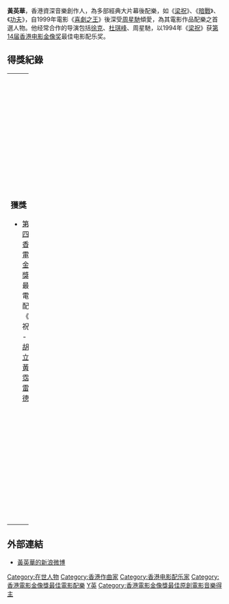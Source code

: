 '''黃英華'''，香港資深音樂創作人，為多部經典大片幕後配樂，如《[[梁祝_(1994年電影)|梁祝]]》、《[[暗戰|暗戰]]》、《[[功夫_(電影)|功夫]]》，自1999年電影《[[喜劇之王_(香港電影)|喜劇之王]]》後深受[[周星馳|周星馳]]傾愛，為其電影作品配樂之首選人物。他经常合作的导演包括[[徐克|徐克]]、[[杜琪峰|杜琪峰]]、周星馳，以1994年《[[梁祝_(1994年電影)|梁祝]]》获[[第14届香港电影金像奖|第14届香港电影金像奖]]最佳电影配乐奖。

== 得獎紀錄 ==
{| border="0" cellspacing="1" width="100%"
|-----
| width="50%" valign="top" |
=== 獲獎 ===
*[[1995年香港電影金像獎|第十四屆香港電影金像獎]]<br>最佳電影配樂《梁祝》 - 与[[胡偉立|胡偉立]]、[[黃霑|黃霑]]、[[雷頌德|雷頌德]]

| width="50%" valign="top" |
=== 入圍 ===
*[[1996年香港電影金像獎|第十五屆香港電影金像獎]]<br>最佳原創音樂《花月佳期》 - 与[[胡偉立|胡偉立]]
*[[2002年香港電影金像獎|第二十一屆香港電影金像獎]]<br>最佳原創電影音樂《少林足球》
*[[2005年香港電影金像獎|第二十四屆香港電影金像獎]]<br>最佳原創電影音樂《功夫》
|}

==外部連結==
*[http://weibo.com/u/1785933367 黃英華的新浪微博]

{{香港電影金像獎最佳電影配樂|第14屆}}
{{Authority control}}
{{DEFAULTSORT:HUANG黄}}
[[Category:在世人物|Category:在世人物]]
[[Category:香港作曲家|Category:香港作曲家]]
[[Category:香港电影配乐家|Category:香港电影配乐家]]
[[Category:香港電影金像獎最佳電影配樂|Category:香港電影金像獎最佳電影配樂]]
[[Category:黄姓|Y英]]
[[Category:香港電影金像獎最佳原創電影音樂得主|Category:香港電影金像獎最佳原創電影音樂得主]]